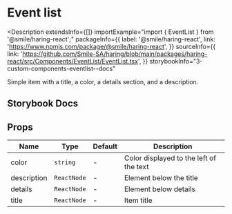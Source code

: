 
# Event list

<Description
  extendsInfo={[]}
  importExample="import { EventList } from '@smile/haring-react';"
  packageInfo={{
    label: '@smile/haring-react',
    link: 'https://www.npmjs.com/package/@smile/haring-react',
  }}
  sourceInfo={{
    link: 'https://github.com/Smile-SA/haring/blob/main/packages/haring-react/src/Components/EventList/EventList.tsx',
  }}
  storybookInfo="3-custom-components-eventlist--docs"
>
  Simple item with a title, a color, a details section, and a description.
</Description>

## Storybook Docs

<StorybookEmbed storyId="3-custom-components-eventlist--docs" height="820" />

## Props

| Name              | Type        | Default | Description                             |
| ----------------- | ----------- | ------- | --------------------------------------- |
| color             | `string`    | -       | Color displayed to the left of the text |
| description       | `ReactNode` | -       | Element below the title                 |
| details           | `ReactNode` | -       | Element below details                   |
| title <required/> | `ReactNode` | -       | Item title                              |
